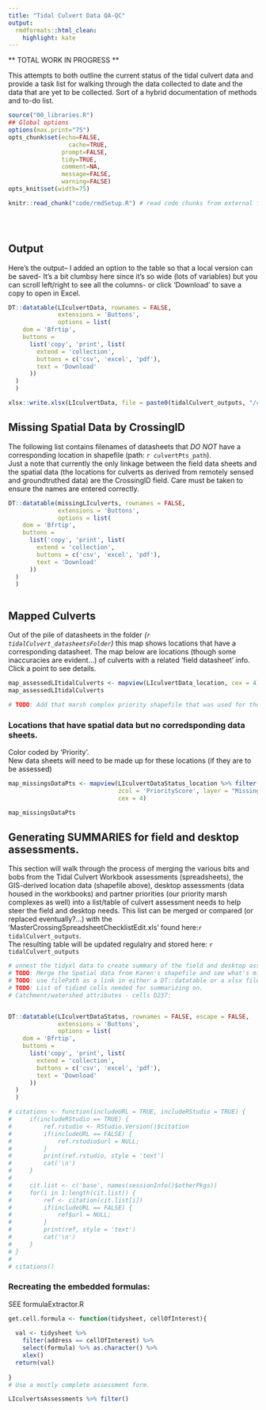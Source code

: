 ```yaml
---
title: "Tidal Culvert Data QA-QC"
output: 
  rmdformats::html_clean:
    highlight: kate
---
```

** TOTAL WORK IN PROGRESS **

This attempts to both outline the current status of the tidal culvert data and provide a task list for walking through the data collected to date and the data that are yet to be collected. Sort of a hybrid documentation of methods and to-do list.

```r

source("00_libraries.R")
## Global options
options(max.print="75")
opts_chunk$set(echo=FALSE,
	             cache=TRUE,
               prompt=FALSE,
               tidy=TRUE,
               comment=NA,
               message=FALSE,
               warning=FALSE)
opts_knit$set(width=75)

knitr::read_chunk("code/rmdSetup.R") # read code chunks from external files to extend beyond multiple Rmds.
```

```r
```

```r
```

```r
```


## Output 
Here's the output-- 
I added an option to the table so that a local version can be saved- It's a bit clumbsy here since it's so wide (lots of variables) but you can scroll left/right to see all the columns- or click 'Download' to save a copy to open in Excel.
 
```r
DT::datatable(LIculvertData, rownames = FALSE, 
              extensions = 'Buttons', 
              options = list(
    dom = 'Bfrtip',
    buttons =
      list('copy', 'print', list(
        extend = 'collection',
        buttons = c('csv', 'excel', 'pdf'),
        text = 'Download'
      ))
  )
  )

xlsx::write.xlsx(LIculvertData, file = paste0(tidalCulvert_outputs, "/compiledTidalData.xlsx"))

```


## Missing Spatial Data by CrossingID
The following list contains filenames of datasheets that *DO NOT* have a corresponding location in shapefile (path: `r culvertPts_path `).  
Just a note that currently the only linkage between the field data sheets and the spatial data (the locations for culverts as derived from remotely sensed and groundtruthed data) are the CrossingID field. Care must be taken to ensure the names are entered correctly.  

```r
DT::datatable(missingLIculverts, rownames = FALSE, 
              extensions = 'Buttons', 
              options = list(
    dom = 'Bfrtip',
    buttons =
      list('copy', 'print', list(
        extend = 'collection',
        buttons = c('csv', 'excel', 'pdf'),
        text = 'Download'
      ))
  )
  )



```


## Mapped Culverts
Out of the pile of datasheets in the folder _(`r tidalCulvert_datasheetsFolder`)_ this map shows locations that have a corresponding datasheet. 
The map below are locations (though some inaccuracies are evident...) of culverts with a related 'field datasheet' info. Click a point to see details. 

```r

map_assessedLItidalCulverts <- mapview(LIculvertData_location, cex = 4)
map_assessedLItidalCulverts

# TODO: Add that marsh complex priority shapefile that was used for the ebird work.
```

### Locations that have spatial data but no corredsponding data sheets. 

Color coded by 'Priority'.  
New data sheets will need to be made up for these locations (if they are to be assessed)


```r

map_missingsDataPts <- mapview(LIculvertDataStatus_location %>% filter(missingWorkbook == TRUE), 
                               zcol = 'PriorityScore', layer = "Missing Workbooks by priority",
                               cex = 4)

map_missingsDataPts

```

## Generating SUMMARIES for field and desktop assessments.
This section will walk through the process of merging the various bits and bobs from the Tidal Culvert Workbook assessments (spreadsheets), the GIS-derived location data (shapefile above), desktop assessments (data housed in the workbooks) and partner priorities (our priority marsh complexes as well) into a list/table of culvert assessment needs to help steer the field and desktop needs. This list can be merged or compared (or replaced eventually?...) with the 'MasterCrossingSpreadsheetChecklistEdit.xls' found here:`r tidalCulvert_outputs`.   
The resulting table will be updated regulalry and stored here: `r tidalCulvert_outputs`


```r

# unnest the tidyxl data to create summary of the field and desktop assessments. 
# TODO: Merge the Spatial data from Karen's shapefile and see what's missing what.
# TODO: use filePath as a link in either a DT::datatable or a xlsx file with embedded links (not sure this is doable in R). Needs to be relative path to work properly.
# TODO: List of tidied cells needed for summarizing on.
# Catchment/watershed attributes - cells D237:


DT::datatable(LIculvertDataStatus, rownames = FALSE, escape = FALSE,
              extensions = 'Buttons', 
              options = list(
    dom = 'Bfrtip',
    buttons =
      list('copy', 'print', list(
        extend = 'collection',
        buttons = c('csv', 'excel', 'pdf'),
        text = 'Download'
      ))
  )
  )


```



```r
# citations <- function(includeURL = TRUE, includeRStudio = TRUE) {
#     if(includeRStudio == TRUE) {
#         ref.rstudio <- RStudio.Version()$citation
#         if(includeURL == FALSE) {
#             ref.rstudio$url = NULL;
#         }
#         print(ref.rstudio, style = 'text')
#         cat('\n')
#     }
#
#     cit.list <- c('base', names(sessionInfo()$otherPkgs))
#     for(i in 1:length(cit.list)) {
#         ref <- citation(cit.list[i])
#         if(includeURL == FALSE) {
#             ref$url = NULL;
#         }
#         print(ref, style = 'text')
#         cat('\n')
#     }
# }
#
# citations()
```


### Recreating the embedded formulas:
SEE formulaExtractor.R

```r


get.cell.formula <- function(tidysheet, cellOfInterest){
  
  val <- tidysheet %>% 
    filter(address == cellOfInterest) %>% 
    select(formula) %>% as.character() %>% 
    xlex()
  return(val)
  
}
# Use a mostly complete assessment form. 

LIculvertsAssessments %>% filter()

```



